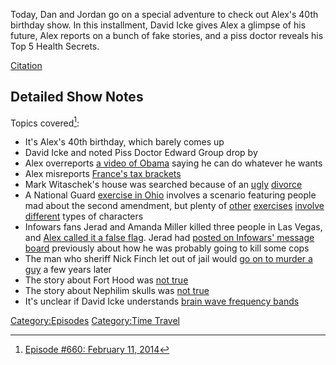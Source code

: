 {{DEFAULTSORT:
    #_EPISODE_0660:February 11, 2014
}}{{Episode
    | title           = February 11, 2014
    | caption         = Listen to this episode on [https://knowledgefight.libsyn.com/660-february-11-2014 Libsyn] [https://open.spotify.com/episode/1hzOSElKdSiTDTZmGTyi4N Spotify]
    | episodeNumber   = 660
    | length          = 01:55:12
    | airDate         = March 18, 2022
    | coverageDate    = February 11, 2014
    | episodeType     = [[:Category:Time Travel|Time Travel]]
    | previousEpisode = [[659: July 21-23, 2003]]
    | nextEpisode     = [[661: March 17, 2022]]
}}

{{Stub}}

Today, Dan and Jordan go on a special adventure to check out Alex's 40th birthday show.  In this installment, David Icke gives Alex a glimpse of his future, Alex reports on a bunch of fake stories, and a piss doctor reveals his Top 5 Health Secrets.

[https://knowledgefight.com/research/2022/3/17/episode-660-february-11-2014 Citation]

==Detailed Show Notes==

Topics covered<ref>[https://knowledgefight.com/research/2022/3/17/episode-660-february-11-2014 Episode #660: February 11, 2014]</ref>:

*It's Alex's 40th birthday, which barely comes up
*David Icke and noted Piss Doctor Edward Group drop by
*Alex overreports [https://www.realclearpolitics.com/video/2014/02/10/obama_the_good_thing_as_president_i_can_do_whatever_i_want.html a video of Obama] saying he can do whatever he wants
*Alex misreports [https://www.reuters.com/article/us-france-supertax/france-waves-discreet-goodbye-to-75-percent-super-tax-idUSKBN0K11CC20141223 France's tax brackets]
*Mark Witaschek's house was searched because of an [https://www.mediamatters.org/tucker-carlson/how-man-accused-threatening-his-wife-gun-became-conservative-media-hero ugly] [https://casetext.com/case/witaschek-v-dist-of-columbia divorce]
*A National Guard [https://web.archive.org/web/20130120060643/https://www.wsaz.com/news/headlines/Mock-Disaster-Training-Exercise-in-Scioto-County-187322931.html exercise in Ohio] involves a scenario featuring people mad about the second amendment, but plenty of [https://www.defense.gov/News/News-Stories/Article/Article/602957/northcoms-vibrant-response-exercise-reaches-midpoint/ other] [https://www.jbmdl.jb.mil/News/Article/826828/new-york-national-guard-tests-homeland-response-force/ exercises] [https://publicintelligence.net/north-carolina-national-guard-rrf-photos/ involve] [https://www.nationalguard.mil/News/Article/575698/special-operations-trains-in-hostage-scenario-with-south-carolina-national-guard/ different] types of characters
*Infowars fans Jerad and Amanda Miller killed three people in Las Vegas, and [https://www.theguardian.com/world/2014/jun/09/las-vegas-shooting-false-flag-government-infowars Alex called it a false flag]. Jerad had [http://planet.infowars.com/offbeat/the-police-to-kill-or-not-to-kill posted on Infowars' message board] previously about how he was probably going to kill some cops
*The man who sheriff Nick Finch let out of jail would [https://www.splcenter.org/hatewatch/2016/09/28/man-freed-constitutional-sheriff-charged-murder go on to murder a guy] a few years later
*The story about Fort Hood was [https://kdhnews.com/military/fort-hood-tea-party-hate-claims-are-not-true/article_47174adc-404b-11e3-98c1-001a4bcf6878.html?mode=jqm not true]
*The story about Nephilim skulls was [https://www.snopes.com/fact-check/elongated-skulls-found-peru-aliens/ not true]
*It's unclear if David Icke understands [https://nhahealth.com/brainwaves-the-language/ brain wave frequency bands]

[[Category:Episodes]]
[[Category:Time Travel]]
